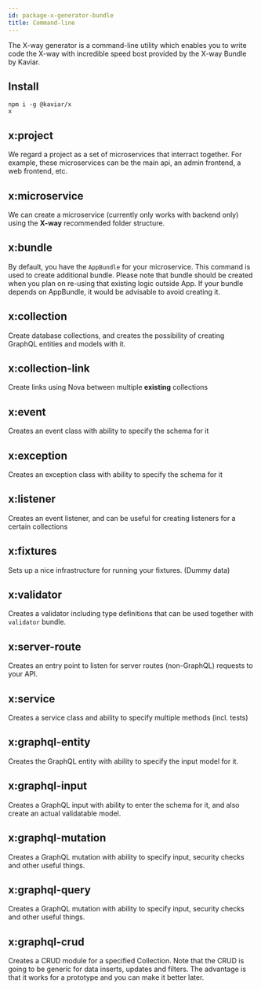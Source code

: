 ```yaml
---
id: package-x-generator-bundle
title: Command-line
---
```



<PackageHeader version="1.0.8" packageName="x-generator-bundle" containsTypeDefs />

The X-way generator is a command-line utility which enables you to write code the X-way with incredible speed bost provided by the X-way Bundle by Kaviar.

## Install

```
npm i -g @kaviar/x
x
```

## x:project

We regard a project as a set of microservices that interract together. For example, these microservices can be the main api, an admin frontend, a web frontend, etc.

## x:microservice

We can create a microservice (currently only works with backend only) using the **X-way** recommended folder structure.

## x:bundle

By default, you have the `AppBundle` for your microservice. This command is used to create additional bundle. Please note that bundle should be created when you plan on re-using that existing logic outside App. If your bundle depends on AppBundle, it would be advisable to avoid creating it.

## x:collection

Create database collections, and creates the possibility of creating GraphQL entities and models with it.

## x:collection-link

Create links using Nova between multiple **existing** collections

## x:event

Creates an event class with ability to specify the schema for it

## x:exception

Creates an exception class with ability to specify the schema for it

## x:listener

Creates an event listener, and can be useful for creating listeners for a certain collections

## x:fixtures

Sets up a nice infrastructure for running your fixtures. (Dummy data)

## x:validator

Creates a validator including type definitions that can be used together with `validator` bundle.

## x:server-route

Creates an entry point to listen for server routes (non-GraphQL) requests to your API.

## x:service

Creates a service class and ability to specify multiple methods (incl. tests)

## x:graphql-entity

Creates the GraphQL entity with ability to specify the input model for it.

## x:graphql-input

Creates a GraphQL input with ability to enter the schema for it, and also create an actual validatable model.

## x:graphql-mutation

Creates a GraphQL mutation with ability to specify input, security checks and other useful things.

## x:graphql-query

Creates a GraphQL mutation with ability to specify input, security checks and other useful things.

## x:graphql-crud

Creates a CRUD module for a specified Collection. Note that the CRUD is going to be generic for data inserts, updates and filters. The advantage is that it works for a prototype and you can make it better later.
